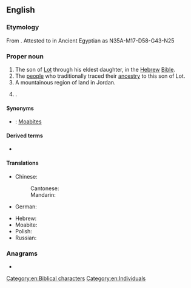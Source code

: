 {{also|MOAB|moAb}}
==English==
{{wikipedia}}

===Etymology===
From {{etyl|he|en}} {{m|he|מוֹאָב‎|tr=mo'av}}. Attested to in Ancient Egyptian as {{cog|egy|mwjbw}} <hiero>N35A-M17-D58-G43-N25</hiero>

===Proper noun===
{{en-proper noun}}

# The son of [[Lot]] through his eldest daughter, in the [[Hebrew]] [[Bible]].
# The [[people]] who traditionally traced their [[ancestry]] to this son of Lot.
# A mountainous region of land in Jordan.
# {{place|en|city/county seat|co/Grand County|s/Utah|c/USA}}.

====Synonyms====
* {{qualifier|nation descended from Moab}}: [[Moabite]]s

====Derived terms====
* {{l|en|Moabite}}

====Translations====
{{trans-top}}
* Chinese:
*: Cantonese: {{t|yue|摩押|tr=mo1 aap3, mo1 aat3}}
*: Mandarin: {{t|cmn|摩押|tr=Móyā}}
* German: {{t|de|Moab}}
{{trans-mid}}
* Hebrew: {{t|he|מוֹאָב|sc=Hebr}}
* Moabite: {{t|obm|𐤌𐤀𐤁}}
* Polish: {{t+|pl|Moab|m}}
* Russian: {{t+|ru|Моа́в|m}}
{{trans-bottom}}

===Anagrams===
* {{anagrams|en|a=abmo|MOBA|Mabo|ambo|boma}}

[[Category:en:Biblical characters]]
[[Category:en:Individuals]]